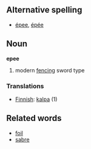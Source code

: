 ==Alternative spelling==
*[[épee]], [[épée]]

==Noun==
'''epee''' 

# modern [[fencing]] sword type

===Translations===

*[[Finnish]]: [[kalpa]] (1)

==Related words==

*[[foil]]
*[[sabre]]